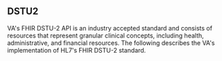 ## DSTU2

VA's FHIR DSTU-2 API is an industry accepted standard and consists of resources that represent granular clinical concepts, including health, administrative, and financial resources. The following describes the VA's implementation of HL7's FHIR DSTU-2 standard.
